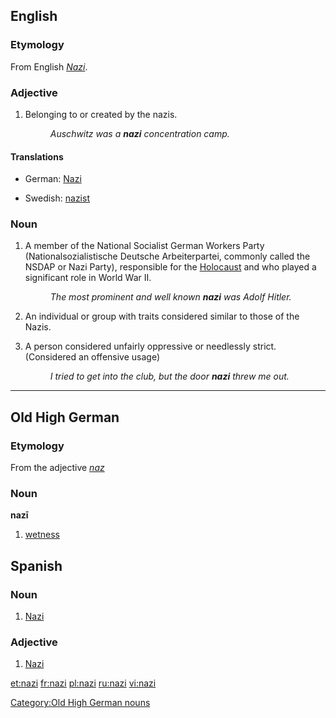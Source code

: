 {{see|Nazi}}
==English==

===Etymology===
From English ''[[Nazi#English|Nazi]]''.

===Adjective===
{{en-adj|-}}

# Belonging to or created by the nazis.
#:''Auschwitz was a '''nazi''' concentration camp.''

====Translations====
{{top}}
*German: [[Nazi]] {{m}}
{{mid}}
*Swedish: [[nazist]] {{c}}
{{bottom}}

===Noun===
{{en-noun}}

# A member of the National Socialist German Workers Party (Nationalsozialistische Deutsche Arbeiterpartei, commonly called the NSDAP or Nazi Party), responsible for the [[Holocaust]] and who played a significant role in World War II.
#:''The most prominent and well known '''nazi''' was Adolf Hitler.''
# {{slang}} An individual or group with traits considered similar to those of the Nazis.
# {{slang}} A person considered unfairly oppressive or needlessly strict. (Considered an offensive usage)
#: ''I tried to get into the club, but the door '''nazi''' threw me out.''

----

==Old High German==

===Etymology===
From the adjective ''[[naz]]''

===Noun===
'''nazī''' {{f}}

# [[wetness]]

[[Category:Old High German nouns]]

==Spanish==

===Noun===
{{es-noun-mf}}

# [[Nazi]]

===Adjective===
{{es-adj}}

# [[Nazi]]

[[et:nazi]]
[[fr:nazi]]
[[pl:nazi]]
[[ru:nazi]]
[[vi:nazi]]
